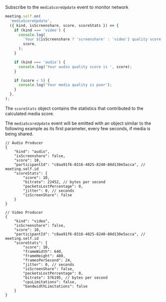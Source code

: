 Subscribe to the `mediaScoreUpdate` event to monitor network

```ts
meeting.self.on(
  'mediaScoreUpdate',
  ({ kind, isScreenshare, score, scoreStats }) => {
    if (kind === 'video') {
      console.log(
        `Your ${isScreenshare ? 'screenshare' : 'video'} quality score is `,
        score,
      );
    }

    if (kind === 'audio') {
      console.log('Your audio quality score is ', score);
    }

    if (score < 5) {
      console.log('Your media quality is poor');
    }
  },
);
```

The `scoreStats` object contains the statistics that contributed to the calculated media score.

The `mediaScoreUpdate` event will be emitted with an object similar to the following example as its first parameter, every few seconds, if media is being shared.

```
// Audio Producer
{
    "kind": "audio",
    "isScreenshare": false,
    "score": 10,
    "participantId": "c8aa91f6-0316-4025-8240-80d130e5acca", // meeting.self.id
    "scoreStats": {
        "score": 10,
        "bitrate": 22452, // bytes per second
        "packetsLostPercentage": 0,
        "jitter": 0, // seconds
        "isScreenShare": false
    }
}

// Video Producer
{
    "kind": "video",
    "isScreenshare": false,
    "score": 10,
    "participantId": "c8aa91f6-0316-4025-8240-80d130e5acca", // meeting.self.id
    "scoreStats": {
        "score": 10,
        "frameWidth": 640,
        "frameHeight": 480,
        "framesPerSecond": 24,
        "jitter": 0, // seconds
        "isScreenShare": false,
        "packetsLostPercentage": 0,
        "bitrate": 576195, // bytes per second
        "cpuLimitations": false,
        "bandwidthLimitations": false
    }
}
```
